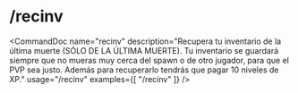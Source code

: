 # /recinv


<CommandDoc
  name="recinv"
  description="Recupera tu inventario de la última muerte (SÓLO DE LA ÚLTIMA MUERTE). Tu inventario se guardará siempre que no mueras muy cerca del spawn o de otro jugador, para que el PVP sea justo. Además para recuperarlo tendrás que pagar 10 niveles de XP."
  usage="/recinv"
  examples={[
    "/recinv"
  ]}
/>